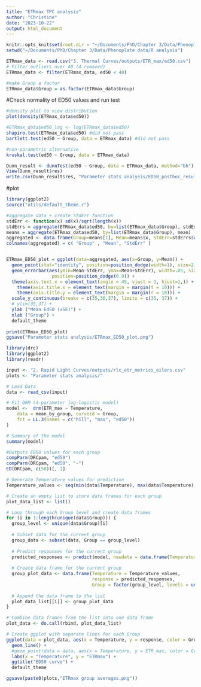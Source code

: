 ```yaml
---
title: "ETRmax TPC analysis"
author: "Christine"
date: "2023-10-22"
output: html_document
---
```


```r
knitr::opts_knit$set(root.dir = "~/Documents/PhD/Chapter 3/Data/Phenoplate data/R analysis")
setwd("~/Documents/PhD/Chapter 3/Data/Phenoplate data/R analysis")

ETRmax_data <- read.csv("3. Thermal Curves/outputs/ETR_max/ed50.csv")
# Filter outliers over 40 (4 removed)
ETRmax_data <- filter(ETRmax_data, ed50 < 40)

#make Group a factor
ETRmax_data$Group = as.factor(ETRmax_data$Group)
```

#Check normality of ED50 values and run test
```r
#density plot to view distribution
plot(density(ETRmax_data$ed50))

#ETRmax_data$ed50_log <- log(ETRmax_data$ed50)
shapiro.test(ETRmax_data$ed50) #did not pass
bartlett.test(ed50 ~ Group, data = ETRmax_data) #did not pass

#non-parametric alternative
kruskal.test(ed50 ~ Group, data = ETRmax_data)

Dunn_result <- dunnTest(ed50 ~ Group, data = ETRmax_data, method="bh")
View(Dunn_result$res)
write.csv(Dunn_result$res, "Parameter stats analysis/ED50_posthoc_results.csv")

```

#plot
```r
library(ggplot2)
source("utils/default_theme.r")

#aggregate data + create StdErr function
stdErr <- function(x) sd(x)/sqrt(length(x))
stdErrs = aggregate(ETRmax_data$ed50, by=list(ETRmax_data$Group), stdErr)
means = aggregate(ETRmax_data$ed50, by=list(ETRmax_data$Group), mean)
aggregated <- data.frame(Group=means[1], Mean=means$x, StdErr=stdErrs$x)
colnames(aggregated) = c( "Group" , "Mean", "StdErr" )


ETRmax_ED50_plot = ggplot(data=aggregated, aes(x=Group, y=Mean)) +
  geom_point(stat="identity", position=position_dodge(width=1), size=2) +
  geom_errorbar(aes(ymin=Mean-StdErr, ymax=Mean+StdErr), width=.05, size=0.4,colour="azure4",
                 position=position_dodge(0.9)) +
  theme(axis.text.x = element_text(angle = 45, vjust = 1, hjust=1,)) + 
    theme(axis.title.x = element_text(margin = margin(t = 10))) +
    theme(axis.title.y = element_text(margin = margin(r = 10))) +
  scale_y_continuous(breaks = c(35,36,37), limits = c(35, 37)) +
  # ylim(35,37) +
  ylab ("Mean Ed50 (±SE)") +
  xlab ("Group") +
  default_theme
  
print(ETRmax_ED50_plot)
ggsave("Parameter stats analysis/ETRmax_ED50_plot.png")


```


```r
library(drc)
library(ggplot2)
library(readr)

input <- "2. Rapid Light Curves/outputs/rlc_etr_metrics_eilers.csv"
plots <- "Parameter stats analysis/"

# Load Data
data <- read_csv(input)

# Fit DRM (4-parameter log-logistic model)
model <-  drm(ETR_max ~ Temperature,
    data = mean_by_group, curveid = Group,
    fct = LL.3(names = c("hill", "max", "ed50"))
)

# Summary of the model
summary(model)

#Outputs ED50 values for each group
compParm(DRCpam, "ed50")
compParm(DRCpam, "ed50", "-")
ED(DRCpam, c(50))[, 1]

# Generate Temperature values for prediction
Temperature_values <- seq(min(data$Temperature), max(data$Temperature), length.out = 100)

# Create an empty list to store data frames for each group
plot_data_list <- list()

# Loop through each Group level and create data frames
for (i in 1:length(unique(data$Group))) {
  group_level <- unique(data$Group)[i]
  
  # Subset data for the current group
  group_data <- subset(data, Group == group_level)
  
  # Predict responses for the current group
  predicted_responses <- predict(model, newdata = data.frame(Temperature = Temperature_values, Group = group_level))
  
  # Create data frame for the current group
  group_plot_data <- data.frame(Temperature = Temperature_values,
                                response = predicted_responses,
                                Group = factor(group_level, levels = unique(data$Group)))
  
  # Append the data frame to the list
  plot_data_list[[i]] <- group_plot_data
}

# Combine data frames from the list into one data frame
plot_data <- do.call(rbind, plot_data_list)

# Create ggplot with separate lines for each Group
ggplot(data = plot_data, aes(x = Temperature, y = response, color = Group)) +
  geom_line() +
  #geom_point(data = data, aes(x = Temperature, y = ETR_max, color = Group), size = 3, alpha = 0.7) +
  labs(x = "Temperature", y = "ETRmax") +
  ggtitle("ED50 curve") +
  default_theme

ggsave(paste0(plots,"ETRmax group averages.png"))

```
